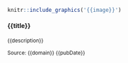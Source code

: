 
<div class='col-xs-12 col-sm-6'>

<div class='thumbnail'>

<a href='{{link}}' rel='noopener noreferrer' target='_blank'>

```r
knitr::include_graphics('{{image}}')
```

<div class='caption'>

<h4>{{title}}</h4>

<p><small>{{description}}</small></p>

<p><small>
<span class='badge badge-pill badge-secondary'>Source: {{domain}}</span> 
{{pubDate}}
</small></p>

</div></a></div></div>
